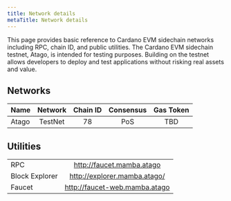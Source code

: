 ```yaml
---
title: Network details
metaTitle: Network details
---
```


This page provides basic reference to Cardano EVM sidechain networks including RPC, chain ID, and public utilities. The Cardano EVM sidechain testnet, Atago, is intended for testing purposes. Building on the testnet allows developers to deploy and test applications without risking real assets and value.

## Networks

| Name | Network | Chain ID  | Consensus | Gas Token |
| --- | :---: | :---: | :---: | :---: |
| Atago | TestNet | 78 | PoS | TBD |

## Utilities

|  |  | 
| --- | :---: |
| RPC | http://faucet.mamba.atago |
| Block Explorer |http://explorer.mamba.atago/  |
| Faucet | http://faucet-web.mamba.atago  |
